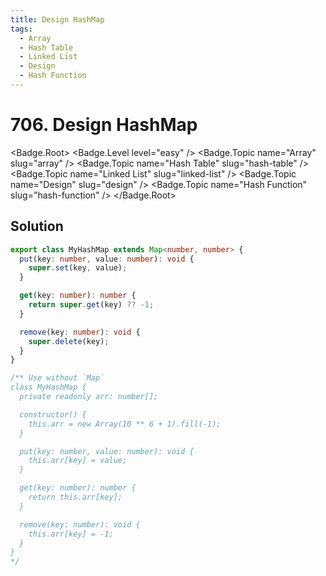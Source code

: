 ```yaml
---
title: Design HashMap
tags:
  - Array
  - Hash Table
  - Linked List
  - Design
  - Hash Function
---
```


# 706. Design HashMap

<Badge.Root>
  <Badge.Level level="easy" />
  <Badge.Topic name="Array" slug="array" />
  <Badge.Topic name="Hash Table" slug="hash-table" />
  <Badge.Topic name="Linked List" slug="linked-list" />
  <Badge.Topic name="Design" slug="design" />
  <Badge.Topic name="Hash Function" slug="hash-function" />
</Badge.Root>

## Solution

```typescript filename="solution.ts" copy
export class MyHashMap extends Map<number, number> {
  put(key: number, value: number): void {
    super.set(key, value);
  }

  get(key: number): number {
    return super.get(key) ?? -1;
  }

  remove(key: number): void {
    super.delete(key);
  }
}

/** Use without `Map`
class MyHashMap {
  private readonly arr: number[];

  constructor() {
    this.arr = new Array(10 ** 6 + 1).fill(-1);
  }

  put(key: number, value: number): void {
    this.arr[key] = value;
  }

  get(key: number): number {
    return this.arr[key];
  }

  remove(key: number): void {
    this.arr[key] = -1;
  }
}
*/
```

<ProblemLink
  codingSite="leetcode"
  href="https://leetcode.com/problems/design-hashmap"
  title="Design HashMap"
/>
